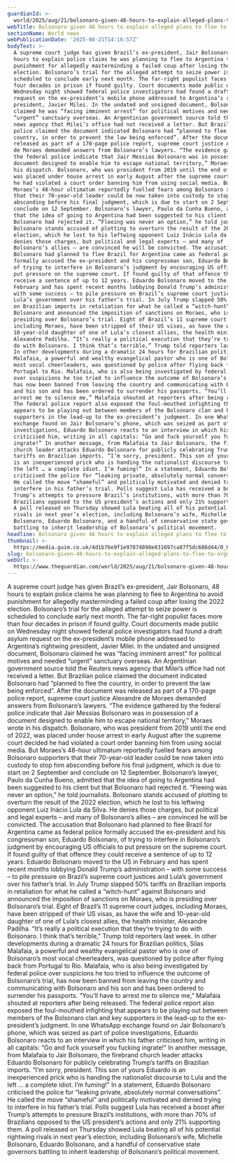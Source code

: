 ```yaml
---
guardianId: >-
  world/2025/aug/21/bolsonaro-given-48-hours-to-explain-alleged-plans-to-flee-to-argentina
webTitle: Bolsonaro given 48 hours to explain alleged plans to flee to Argentina
sectionName: World news
webPublicationDate: '2025-08-21T14:16:57Z'
bodyText: >-
  A supreme court judge has given Brazil’s ex-president, Jair Bolsonaro, 48
  hours to explain police claims he was planning to flee to Argentina to avoid
  punishment for allegedly masterminding a failed coup after losing the 2022
  election. Bolsonaro’s trial for the alleged attempt to seize power is
  scheduled to conclude early next month. The far-right populist faces more than
  four decades in prison if found guilty. Court documents made public on
  Wednesday night showed federal police investigators had found a draft asylum
  request on the ex-president’s mobile phone addressed to Argentina’s rightwing
  president, Javier Milei. In the undated and unsigned document, Bolsonaro
  claimed he was “facing imminent arrest” for political motives and needed
  “urgent” sanctuary overseas. An Argentinian government source told the Reuters
  news agency that Milei’s office had not received a letter. But Brazilian
  police claimed the document indicated Bolsonaro had “planned to flee the
  country, in order to prevent the law being enforced”. After the document was
  released as part of a 170-page police report, supreme court justice Alexandre
  de Moraes demanded answers from Bolsonaro’s lawyers. “The evidence gathered by
  the federal police indicate that Jair Messias Bolsonaro was in possession of a
  document designed to enable him to escape national territory,” Moraes wrote in
  his dispatch. Bolsonaro, who was president from 2019 until the end of 2022,
  was placed under house arrest in early August after the supreme court decided
  he had violated a court order banning him from using social media. But
  Moraes’s 48-hour ultimatum reportedly fuelled fears among Bolsonaro supporters
  that their 70-year-old leader could be now taken into custody to stop him
  absconding before his final judgment, which is due to start on 2 September and
  conclude on 12 September. Bolsonaro’s lawyer, Paulo da Cunha Bueno, admitted
  that the idea of going to Argentina had been suggested to his client but that
  Bolsonaro had rejected it. “Fleeing was never an option,” he told journalists.
  Bolsonaro stands accused of plotting to overturn the result of the 2022
  election, which he lost to his leftwing opponent Luiz Inácio Lula da Silva. He
  denies those charges, but political and legal experts – and many of
  Bolsonaro’s allies – are convinced he will be convicted. The accusation that
  Bolsonaro had planned to flee Brazil for Argentina came as federal police
  formally accused the ex-president and his congressman son, Eduardo Bolsonaro,
  of trying to interfere in Bolsonaro’s judgment by encouraging US officials to
  put pressure on the supreme court. If found guilty of that offence they could
  receive a sentence of up to 12 years. Eduardo Bolsonaro moved to the US in
  February and has spent recent months lobbying Donald Trump’s administration –
  with some success – to pile pressure on Brazil’s supreme court justices and
  Lula’s government over his father’s trial. In July Trump slapped 50% tariffs
  on Brazilian imports in retaliation for what he called a “witch-hunt” against
  Bolsonaro and announced the imposition of sanctions on Moraes, who is
  presiding over Bolsonaro’s trial. Eight of Brazil’s 11 supreme court judges,
  including Moraes, have been stripped of their US visas, as have the wife and
  10-year-old daughter of one of Lula’s closest allies, the health minister,
  Alexandre Padilha. “It’s really a political execution that they’re trying to
  do with Bolsonaro. I think that’s terrible,” Trump told reporters last week.
  In other developments during a dramatic 24 hours for Brazilian politics, Silas
  Malafaia, a powerful and wealthy evangelical pastor who is one of Bolsonaro’s
  most vocal cheerleaders, was questioned by police after flying back from
  Portugal to Rio. Malafaia, who is also being investigated by federal police
  over suspicions he too tried to influence the outcome of Bolsonaro’s trial,
  has now been banned from leaving the country and communicating with Bolsonaro
  and his son and has been ordered to surrender his passports. “You’ll have to
  arrest me to silence me,” Malafaia shouted at reporters after being released.
  The federal police report also exposed the foul-mouthed infighting that
  appears to be playing out between members of the Bolsonaro clan and key
  supporters in the lead-up to the ex-president’s judgment. In one WhatsApp
  exchange found on Jair Bolsonaro’s phone, which was seized as part of police
  investigations, Eduardo Bolsonaro reacts to an interview in which his father
  criticised him, writing in all capitals: “Go and fuck yourself you fucking
  ingrate!” In another message, from Malafaia to Jair Bolsonaro, the firebrand
  church leader attacks Eduardo Bolsonaro for publicly celebrating Trump’s
  tariffs on Brazilian imports. “I’m sorry, president. This son of yours Eduardo
  is an inexperienced prick who is handing the nationalist discourse to Lula and
  the left … a complete idiot. I’m fuming!” In a statement, Eduardo Bolsonaro
  criticised the police for “leaking private, absolutely normal conversations”.
  He called the move “shameful” and politically motivated and denied trying to
  interfere in his father’s trial. Polls suggest Lula has received a boost after
  Trump’s attempts to pressure Brazil’s institutions, with more than 70% of
  Brazilians opposed to the US president’s actions and only 21% supporting them.
  A poll released on Thursday showed Lula beating all of his potential rightwing
  rivals in next year’s election, including Bolsonaro’s wife, Michelle
  Bolsonaro, Eduardo Bolsonaro, and a handful of conservative state governors
  battling to inherit leadership of Bolsonaro’s political movement.
headline: Bolsonaro given 48 hours to explain alleged plans to flee to Argentina
thumbnail: >-
  https://media.guim.co.uk/4d1b76e9f1e97874898e831697ca87f5dc686d44/0_0_4163_3330/500.jpg
slug: bolsonaro-given-48-hours-to-explain-alleged-plans-to-flee-to-argentina
webUrl: >-
  https://www.theguardian.com/world/2025/aug/21/bolsonaro-given-48-hours-to-explain-alleged-plans-to-flee-to-argentina
---
```

A supreme court judge has given Brazil’s ex-president, Jair Bolsonaro, 48 hours to explain police claims he was planning to flee to Argentina to avoid punishment for allegedly masterminding a failed coup after losing the 2022 election. Bolsonaro’s trial for the alleged attempt to seize power is scheduled to conclude early next month. The far-right populist faces more than four decades in prison if found guilty. Court documents made public on Wednesday night showed federal police investigators had found a draft asylum request on the ex-president’s mobile phone addressed to Argentina’s rightwing president, Javier Milei. In the undated and unsigned document, Bolsonaro claimed he was “facing imminent arrest” for political motives and needed “urgent” sanctuary overseas. An Argentinian government source told the Reuters news agency that Milei’s office had not received a letter. But Brazilian police claimed the document indicated Bolsonaro had “planned to flee the country, in order to prevent the law being enforced”. After the document was released as part of a 170-page police report, supreme court justice Alexandre de Moraes demanded answers from Bolsonaro’s lawyers. “The evidence gathered by the federal police indicate that Jair Messias Bolsonaro was in possession of a document designed to enable him to escape national territory,” Moraes wrote in his dispatch. Bolsonaro, who was president from 2019 until the end of 2022, was placed under house arrest in early August after the supreme court decided he had violated a court order banning him from using social media. But Moraes’s 48-hour ultimatum reportedly fuelled fears among Bolsonaro supporters that their 70-year-old leader could be now taken into custody to stop him absconding before his final judgment, which is due to start on 2 September and conclude on 12 September. Bolsonaro’s lawyer, Paulo da Cunha Bueno, admitted that the idea of going to Argentina had been suggested to his client but that Bolsonaro had rejected it. “Fleeing was never an option,” he told journalists. Bolsonaro stands accused of plotting to overturn the result of the 2022 election, which he lost to his leftwing opponent Luiz Inácio Lula da Silva. He denies those charges, but political and legal experts – and many of Bolsonaro’s allies – are convinced he will be convicted. The accusation that Bolsonaro had planned to flee Brazil for Argentina came as federal police formally accused the ex-president and his congressman son, Eduardo Bolsonaro, of trying to interfere in Bolsonaro’s judgment by encouraging US officials to put pressure on the supreme court. If found guilty of that offence they could receive a sentence of up to 12 years. Eduardo Bolsonaro moved to the US in February and has spent recent months lobbying Donald Trump’s administration – with some success – to pile pressure on Brazil’s supreme court justices and Lula’s government over his father’s trial. In July Trump slapped 50% tariffs on Brazilian imports in retaliation for what he called a “witch-hunt” against Bolsonaro and announced the imposition of sanctions on Moraes, who is presiding over Bolsonaro’s trial. Eight of Brazil’s 11 supreme court judges, including Moraes, have been stripped of their US visas, as have the wife and 10-year-old daughter of one of Lula’s closest allies, the health minister, Alexandre Padilha. “It’s really a political execution that they’re trying to do with Bolsonaro. I think that’s terrible,” Trump told reporters last week. In other developments during a dramatic 24 hours for Brazilian politics, Silas Malafaia, a powerful and wealthy evangelical pastor who is one of Bolsonaro’s most vocal cheerleaders, was questioned by police after flying back from Portugal to Rio. Malafaia, who is also being investigated by federal police over suspicions he too tried to influence the outcome of Bolsonaro’s trial, has now been banned from leaving the country and communicating with Bolsonaro and his son and has been ordered to surrender his passports. “You’ll have to arrest me to silence me,” Malafaia shouted at reporters after being released. The federal police report also exposed the foul-mouthed infighting that appears to be playing out between members of the Bolsonaro clan and key supporters in the lead-up to the ex-president’s judgment. In one WhatsApp exchange found on Jair Bolsonaro’s phone, which was seized as part of police investigations, Eduardo Bolsonaro reacts to an interview in which his father criticised him, writing in all capitals: “Go and fuck yourself you fucking ingrate!” In another message, from Malafaia to Jair Bolsonaro, the firebrand church leader attacks Eduardo Bolsonaro for publicly celebrating Trump’s tariffs on Brazilian imports. “I’m sorry, president. This son of yours Eduardo is an inexperienced prick who is handing the nationalist discourse to Lula and the left … a complete idiot. I’m fuming!” In a statement, Eduardo Bolsonaro criticised the police for “leaking private, absolutely normal conversations”. He called the move “shameful” and politically motivated and denied trying to interfere in his father’s trial. Polls suggest Lula has received a boost after Trump’s attempts to pressure Brazil’s institutions, with more than 70% of Brazilians opposed to the US president’s actions and only 21% supporting them. A poll released on Thursday showed Lula beating all of his potential rightwing rivals in next year’s election, including Bolsonaro’s wife, Michelle Bolsonaro, Eduardo Bolsonaro, and a handful of conservative state governors battling to inherit leadership of Bolsonaro’s political movement.
